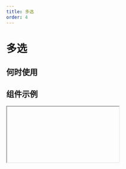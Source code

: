 ```yaml
---
title: 多选
order: 4
---
```


# 多选

## 何时使用

## 组件示例

<Iframe url="https://pre-yida-performance3.alibaba-inc.com/developer/check-v2?isRenderNav=false" />

## 组件属性

<!-- | 属性名 | 属性 code | 类型 | 数据示例 | 动态属性 | 备注 |
| :--- | :--- | :--- | :--- | :--- | :--- |
| 标题 | text | String | "标题" | 是 |  |
| 值 | value | String/Number | "value" | 是 |  |
| 标题位置 | labelAlign | String | “left” | 否 | 可选值：“left”, ”top”, ”inset" |
| 标题宽度 | labelColSpan | Number | 4 | 否 |  |
| 标题偏移 | labelColOffset | Number  | 0 | 否 |  |
| 内容宽度 | wrapperColSpan | Number  | 0 | 否 |  |
| 内容偏移 | wrapperColOffset | Number  | 0 | 否 |  |
| 标题对齐 | labelTextAlign | String | “left” | 否 | 可选值：“left”, ”right" |
| 提示文字 | placeholder | String | “请选择日期” | 是 |  |
| 描述信息 | tips | String | "这是一段描述信息" | 否 |  |
| 尺寸 | size | String | “small” | 否 | 可选值：“small”, ”medium”, "large" |
| 状态 | behavior | String | "NORMAL" | 是 | fieldBehavior 可选值："NORMAL", "DISABLED", "READONLY", "HIDDEN" |
| 校验 | validation | Array | [{type:"required"}] | 是 | 可选值：{type:"required"}, {type: "customValidate", message: "请选择今日之前的日期", param: "function validateRule(value) { return value <= new Date().getTime(); }"} |
| 值发生改变事件 | onChange | Function | function(value){ console.log(value); } | 否 |  | -->


<AttrTable dataSource={[
{
  attr: '标题', 
  code: 'text', 
  type: 'String', 
  demo: '标题', 
  dafault:'', 
  desc: ''
}, 
{
  attr: '值', 
  code: 'String/Number', 
  type: '"value"', 
  demo: '', 
  dafault:'', 
  desc: ''
}, 
{
  attr: '标题位置', 
  code: 'labelAlign', 
  type: 'String', 
  demo: '“left”', 
  dafault:'', 
  desc: '可选值：“left”, ”top”, ”inset"'
}, 
{
  attr: '标题宽度', 
  code: 'labelColSpan', 
  type: 'Number', 
  demo: '4', 
  dafault:'', 
  desc: ''
}, 
{
  attr: '标题偏移', 
  code: 'labelColOffset', 
  type: 'Number', 
  demo: '0', 
  dafault:'', 
  desc: ''
}, 
{
  attr: '内容宽度', 
  code: 'wrapperColSpan', 
  type: 'Number', 
  demo: '0', 
  dafault:'', 
  desc: ''
}, 
{
  attr: '内容偏移', 
  code: 'wrapperColOffset', 
  type: 'Number', 
  demo: '0', 
  dafault:'', 
  desc: ''
}, 
{
  attr: '标题对齐', 
  code: 'labelTextAlign', 
  type: 'String', 
  demo: '“left”', 
  dafault:'', 
  desc: '可选值：“left”, ”right"'
}, 
{
  attr: '描述信息', 
  code: 'tips', 
  type: 'String', 
  demo: '这是一段描述信息', 
  dafault:'', 
  desc: ''
}, 
{
  attr: '尺寸', 
  code: 'size', 
  type: 'String', 
  demo: '“small”', 
  dafault:'', 
  desc: '可选值：“small”, ”medium”, "large"'
}, 
{
  attr: '状态', 
  code: 'behavior', 
  type: 'String', 
  demo: '"NORMAL"', 
  dafault:'', 
  desc: 'fieldBehavior 可选值："NORMAL", "DISABLED", "READONLY", "HIDDEN"'
}, 
{
  attr: '校验', 
  code: 'validation', 
  type: 'Array', 
  demo: '[{type:"required"}]', 
  dafault:'', 
  desc: '可选值：{type:"required"}, {type: "customValidate", message: "请选择今日之前的日期", param: "function validateRule(value) { return value <= new Date().getTime(); }"}'
}, 
{
  attr: '值发生改变事件', 
  code: 'onChange', 
  type: 'Function', 
  demo: 'function(value){ console.log(value); }', 
  dafault:'', 
  desc: ''
}, 
]}
/>